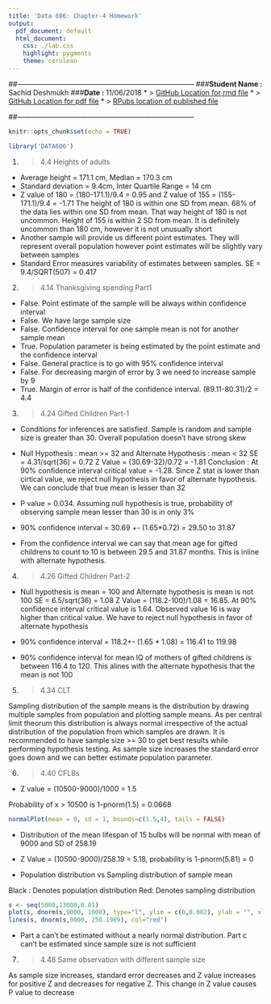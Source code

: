 ```yaml
---
title: 'Data 606: Chapter-4 Homework'
output:
  pdf_document: default
  html_document:
    css: ./lab.css
    highlight: pygments
    theme: cerulean
---
```


##---------------------------------------------------------------------------
###**Student Name :** Sachid Deshmukh
###**Date :** 11/06/2018
* > [GitHub Location for rmd file](https://github.com/mlforsachid/MSDSQ1/blob/master/Data606/Week4/Homework3/SachidVijay.Deshmukh60.Rmd)
* > [GitHub Location for pdf file](https://github.com/mlforsachid/MSDSQ1/blob/master/Data606/Week4/Homework3/SachidVijay.Deshmukh60.pdf)
* > [RPubs location of published file](http://rpubs.com/sachid/Data606Chapter4Homework)

##---------------------------------------------------------------------------

```r
knitr::opts_chunk$set(echo = TRUE)
```
```r
library('DATA606')
```
1.  > 4.4 Heights of adults

* Average height = 171.1 cm, Median = 170.3 cm
* Standard deviation = 9.4cm, Inter Quartile Range = 14 cm
* Z value of 180 = (180-171.1)/9.4 = 0.95 and Z value of 155 = (155-171.1)/9.4 = -1.71
The height of 180 is within one SD from mean. 68% of the data lies within one SD from mean. That way height of 180 is not uncommon. Height of 155 is within 2 SD from mean. It is definitely uncommon than 180 cm, however it is not unusually short
* Another sample will provide us different point estimates. They will represent overall population however point estimates will be slightly vary between samples
* Standard Error measures variability of estimates between samples. SE = 9.4/SQRT(507) = 0.417

2. > 4.14 Thanksgiving spending Part1
* False. Point estimate of the sample will be always within confidence interval
* False. We have large sample size
* False. Confidence interval for one sample mean is not for another sample mean
* True. Population parameter is being estimated by the point estimate and the confidence interval
* False. General practice is to go with 95% confidence interval
* False. For decreasing margin of error by 3 we need to increase sample by 9
* True. Margin of error is half of the confidence interval. (89.11-80.31)/2 = 4.4

3. > 4.24 Gifted Children Part-1
* Conditions for inferences are satisfied. Sample is random and sample size is greater than 30. Overall population doesn't have strong skew

* Null Hypothesis : mean >= 32 and Alternate Hypothesis : mean < 32
SE = 4.31/sqrt(36) = 0.72
Z Value = (30.69-32)/0.72 = -1.81
Conclusion : At 90% confidence interval critical value  = -1.28. Since Z stat is lower than cirtical value, we reject null hypothesis in favor of alternate hypothesis. We can conclude that true mean is lesser than 32

* P value = 0.034. Assuming null hypothesis is true, probability of observing sample mean lesser than 30 is in only 3%
* 90% confidence interval = 30.69 +- (1.65*0.72) = 29.50 to 31.87
* From the confidence interval we can say that mean age for gifted childrens to count to 10 is between 29.5 and 31.87 months. This is inline with alternate hypothesis.

4. > 4.26 Gifted Children Part-2

* Null hypothesis is mean = 100 and Alternate hypothesis is mean is not 100
SE = 6.5/sqrt(36) = 1.08
Z Value = (118.2-100)/1.08 = 16.85. At 90% confidence interval critical value is 1.64. Observed value 16 is way higher than critical value. We have to reject null hypothesis in favor of alternate hypothesis

* 90% confidence interval = 118.2+- (1.65 * 1.08) = 116.41 to 119.98
* 90% confidence interval for mean IQ of mothers of gifted childrens is between 116.4 to 120. This alines with the alternate hypothesis that the mean is not 100

5. > 4.34 CLT

Sampling distribution of the sample means is the distribution by drawing multiple samples from population and plotting sample means. As per central limit theorum this distribution is always normal irrespective of the actual distribution of the population from which samples are drawn. It is recommended to have sample size >= 30 to get best results while performing hypothesis testing. As sample size increases the standard error goes down and we can better estimate population parameter.

6. > 4.40 CFLBs
* Z value = (10500-9000)/1000 = 1.5

Probability of x > 10500 is 1-pnorm(1.5) = 0.0668

```r
normalPlot(mean = 0, sd = 1, bounds=c(1.5,4), tails = FALSE)
```

* Distribution of the mean lifespan of 15 bulbs will be normal with mean of 9000 and SD of 258.19

* Z Value = (10500-9000)/258.19 = 5.18, probability is 1-pnorm(5.81) = 0

* Population distribution vs Sampling distribution of sample mean

Black : Denotes population distribution
Red: Denotes sampling distribution

```r
s <- seq(5000,13000,0.01)
plot(s, dnorm(s,9000, 1000), type="l", ylim = c(0,0.002), ylab = "", xlab = "Lifespan (hours)")
lines(s, dnorm(s,9000, 258.1989), col="red")
```

* Part a can't be estimated without a nearly normal distribution. Part c can't be estimated since sample size is not sufficient

7. > 4.48 Same observation with different sample size

As sample size increases, standard error decreases and Z value increases for positive Z and decreases for negative Z. This change in Z value causes P value to decrease